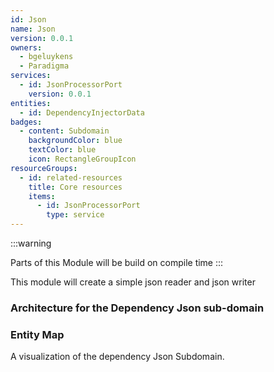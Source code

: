 ```yaml
---
id: Json
name: Json
version: 0.0.1
owners:
  - bgeluykens
  - Paradigma
services:
  - id: JsonProcessorPort
    version: 0.0.1
entities:
  - id: DependencyInjectorData
badges:
  - content: Subdomain
    backgroundColor: blue
    textColor: blue
    icon: RectangleGroupIcon
resourceGroups:
  - id: related-resources
    title: Core resources
    items:
      - id: JsonProcessorPort
        type: service
---
```





:::warning

Parts of this Module will be build on compile time
:::

This module will create a simple json reader and json writer

<Tiles >
    <Tile icon="UserGroupIcon" href="/docs/teams/Paradigma" title="Contact the team" description="Any questions? Feel free to contact the owners" />
    <Tile icon="RectangleGroupIcon" href={`/visualiser/domains/${frontmatter.id}/${frontmatter.version}`} title={`${frontmatter.services.length} services`} description="This domain contains the following services." />
</Tiles>

### Architecture for the Dependency Json sub-domain

<NodeGraph />

### Entity Map

A visualization of the dependency Json Subdomain.

<EntityMap id="Injector" />


<MessageTable format="all" limit={4} showChannels={true} title="Messages in/out of the domain" />


<Footer />

